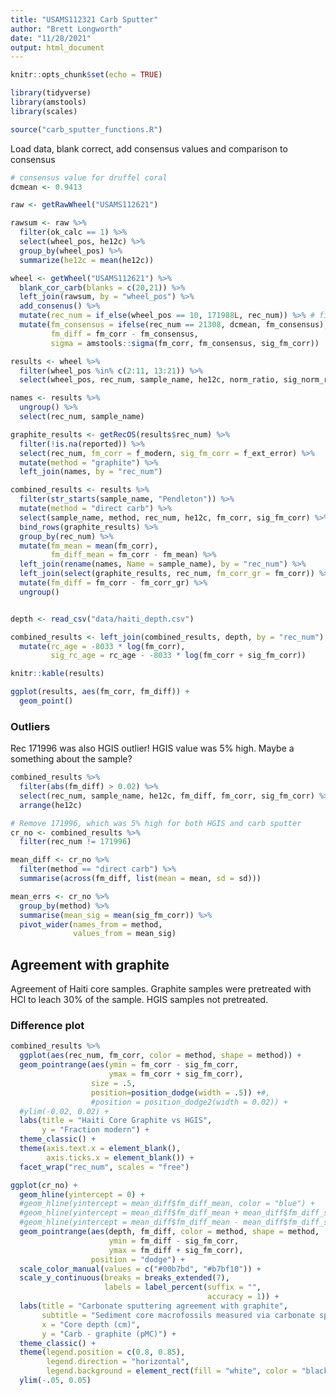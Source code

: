 ```yaml
---
title: "USAMS112321 Carb Sputter"
author: "Brett Longworth"
date: "11/28/2021"
output: html_document
---
```


```r
knitr::opts_chunk$set(echo = TRUE)
```

```r
library(tidyverse)
library(amstools)
library(scales)

source("carb_sputter_functions.R")
```

Load data, blank correct, add consensus values and comparison to consensus

```r
# consensus value for druffel coral
dcmean <- 0.9413

raw <- getRawWheel("USAMS112621")

rawsum <- raw %>%
  filter(ok_calc == 1) %>% 
  select(wheel_pos, he12c) %>% 
  group_by(wheel_pos) %>% 
  summarize(he12c = mean(he12c))

wheel <- getWheel("USAMS112621") %>% 
  blank_cor_carb(blanks = c(20,21)) %>% 
  left_join(rawsum, by = "wheel_pos") %>% 
  add_consenus() %>% 
  mutate(rec_num = if_else(wheel_pos == 10, 171988L, rec_num)) %>% # fix labelling error
  mutate(fm_consensus = ifelse(rec_num == 21308, dcmean, fm_consensus),
         fm_diff = fm_corr - fm_consensus,
         sigma = amstools::sigma(fm_corr, fm_consensus, sig_fm_corr))

results <- wheel %>% 
  filter(wheel_pos %in% c(2:11, 13:21)) %>% 
  select(wheel_pos, rec_num, sample_name, he12c, norm_ratio, sig_norm_ratio, fm_corr, sig_fm_corr, fm_diff, sigma)

names <- results %>% 
  ungroup() %>% 
  select(rec_num, sample_name)

graphite_results <- getRecOS(results$rec_num) %>% 
  filter(!is.na(reported)) %>% 
  select(rec_num, fm_corr = f_modern, sig_fm_corr = f_ext_error) %>% 
  mutate(method = "graphite") %>% 
  left_join(names, by = "rec_num")

combined_results <- results %>% 
  filter(str_starts(sample_name, "Pendleton")) %>% 
  mutate(method = "direct carb") %>% 
  select(sample_name, method, rec_num, he12c, fm_corr, sig_fm_corr) %>% 
  bind_rows(graphite_results) %>% 
  group_by(rec_num) %>% 
  mutate(fm_mean = mean(fm_corr),
         fm_diff_mean = fm_corr - fm_mean) %>% 
  left_join(rename(names, Name = sample_name), by = "rec_num") %>% 
  left_join(select(graphite_results, rec_num, fm_corr_gr = fm_corr)) %>% 
  mutate(fm_diff = fm_corr - fm_corr_gr) %>% 
  ungroup()


depth <- read_csv("data/haiti_depth.csv")

combined_results <- left_join(combined_results, depth, by = "rec_num") %>% 
  mutate(rc_age = -8033 * log(fm_corr),
         sig_rc_age = rc_age - -8033 * log(fm_corr + sig_fm_corr))

```

```r
knitr::kable(results)
```

```r
ggplot(results, aes(fm_corr, fm_diff)) +
  geom_point()
```

### Outliers

Rec 171996 was also HGIS outlier!  HGIS value was 5% high. Maybe a something about the sample?

```r
combined_results %>% 
  filter(abs(fm_diff) > 0.02) %>% 
  select(rec_num, sample_name, he12c, fm_diff, fm_corr, sig_fm_corr) %>% 
  arrange(he12c)
```


```r
# Remove 171996, which was 5% high for both HGIS and carb sputter
cr_no <- combined_results %>% 
  filter(rec_num != 171996)

mean_diff <- cr_no %>% 
  filter(method == "direct carb") %>% 
  summarise(across(fm_diff, list(mean = mean, sd = sd)))

mean_errs <- cr_no %>% 
  group_by(method) %>% 
  summarise(mean_sig = mean(sig_fm_corr)) %>% 
  pivot_wider(names_from = method,
              values_from = mean_sig)

```

## Agreement with graphite

Agreement of Haiti core samples. Graphite samples were pretreated with HCl to leach 30% of the sample. HGIS samples not pretreated.

### Difference plot


```r
combined_results %>% 
  ggplot(aes(rec_num, fm_corr, color = method, shape = method)) +
  geom_pointrange(aes(ymin = fm_corr - sig_fm_corr, 
                      ymax = fm_corr + sig_fm_corr),
                  size = .5,
                  position=position_dodge(width = .5)) +#,
                  #position = position_dodge2(width = 0.02)) +
  #ylim(-0.02, 0.02) +
  labs(title = "Haiti Core Graphite vs HGIS",
       y = "Fraction modern") +
  theme_classic() +
  theme(axis.text.x = element_blank(),
        axis.ticks.x = element_blank()) +
  facet_wrap("rec_num", scales = "free")
```


```r
ggplot(cr_no) +
  geom_hline(yintercept = 0) +
  #geom_hline(yintercept = mean_diff$fm_diff_mean, color = "blue") +
  #geom_hline(yintercept = mean_diff$fm_diff_mean + mean_diff$fm_diff_sd, color = "lightblue") +
  #geom_hline(yintercept = mean_diff$fm_diff_mean - mean_diff$fm_diff_sd, color = "lightblue") +
  geom_pointrange(aes(depth, fm_diff, color = method, shape = method,
                      ymin = fm_diff - sig_fm_corr, 
                      ymax = fm_diff + sig_fm_corr),
                  position = "dodge") +
  scale_color_manual(values = c("#00b7bd", "#b7bf10")) +
  scale_y_continuous(breaks = breaks_extended(7),
                     labels = label_percent(suffix = "",
                                            accuracy = 1)) +
  labs(title = "Carbonate sputtering agreement with graphite",
       subtitle = "Sediment core macrofossils measured via carbonate sputtering and graphite",
       x = "Core depth (cm)",
       y = "Carb - graphite (pMC)") +
  theme_classic() +
  theme(legend.position = c(0.8, 0.85),
        legend.direction = "horizontal",
        legend.background = element_rect(fill = "white", color = "black")) +
  ylim(-.05, 0.05)
```


